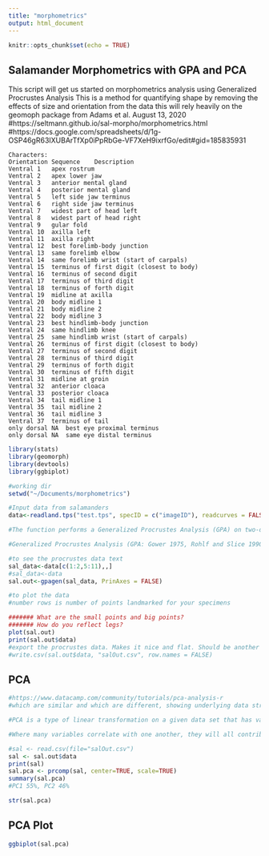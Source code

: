 ```yaml
---
title: "morphometrics"
output: html_document
---
```


```r
knitr::opts_chunk$set(echo = TRUE)
```

## Salamander Morphometrics with GPA and PCA
This script will get us started on morphometrics analysis using Generalized Procrustes Analysis
This is a method for quantifying shape by removing the effects of size and orientation from the data
this will rely heavily on the geomoph package from Adams et al. August 13, 2020
#https://seltmann.github.io/sal-morpho/morphometrics.html
#https://docs.google.com/spreadsheets/d/1g-OSP46gR63IXUBArTfXp0iPpRbGe-VF7XeH9ixrfGo/edit#gid=185835931  


```
Characters:
Orientation	Sequence	Description
Ventral	1	apex rostrum
Ventral	2	apex lower jaw
Ventral	3	anterior mental gland
Ventral	4	posterior mental gland
Ventral	5	left side jaw terminus
Ventral	6	right side jaw terminus
Ventral	7	widest part of head left
Ventral	8	widest part of head right
Ventral	9	gular fold
Ventral	10	axilla left
Ventral	11	axilla right
Ventral	12	best forelimb-body junction
Ventral	13	same forelimb elbow
Ventral	14	same forelimb wrist (start of carpals)
Ventral	15	terminus of first digit (closest to body)
Ventral	16	terminus of second digit
Ventral	17	terminus of third digit
Ventral	18	terminus of forth digit
Ventral	19	midline at axilla
Ventral	20	body midline 1
Ventral	21	body midline 2
Ventral	22	body midline 3
Ventral	23	best hindlimb-body junction
Ventral	24	same hindlimb knee
Ventral	25	same hindlimb wrist (start of carpals)
Ventral	26	terminus of first digit (closest to body)
Ventral	27	terminus of second digit
Ventral	28	terminus of third digit
Ventral	29	terminus of forth digit
Ventral	30	terminus of fifth digit
Ventral	31	midline at groin
Ventral	32	anterior cloaca
Ventral	33	posterior cloaca
Ventral	34	tail midline 1
Ventral	35	tail midline 2
Ventral	36	tail midline 3
Ventral	37	terminus of tail
only dorsal	NA	best eye proximal terminus
only dorsal	NA	same eye distal terminus
```

```r
library(stats)
library(geomorph)
library(devtools)
library(ggbiplot)

#working dir
setwd("~/Documents/morphometrics")

#Input data from salamanders
data<-readland.tps("test.tps", specID = c("imageID"), readcurves = FALSE, warnmsg = TRUE)

#The function performs a Generalized Procrustes Analysis (GPA) on two-dimensional or three-dimensional landmark coordinates. The analysis can be performed on fixed landmark points, semilandmarks on curves, semilandmarks on surfaces, or any combination. If data are provided in the form of a 3D array, all landmarks and semilandmarks are contained in this object. If this is the only component provided, the function will treat all points as if they were fixed landmarks. To designate some points as semilandmarks, one uses the "curves=" or "surfaces=" options (or both). To include semilandmarks on curves, a matrix defining which landmarks are to be treated as semilandmarks is provided using the "curves=" option. This matrix contains three columns that specify the semilandmarks and two neighboring landmarks which are used to specify the tangent direction for sliding. The matrix may be generated using the function define.sliders). Likewise, to include semilandmarks on surfaces, one must specify a vector listing which landmarks are to be treated as surface semilandmarks using the "surfaces=" option. The "ProcD=FALSE" option (the default) will slide the semilandmarks based on minimizing bending energy, while "ProcD=TRUE" will slide the semilandmarks along their tangent directions using the Procrustes distance criterion. The Procrustes-aligned specimens may be projected into tangent space using the "Proj=TRUE" option. The function also outputs a matrix of pairwise Procrustes Distances, which correspond to Euclidean distances between specimens in tangent space if "Proj=TRUE", or to the geodesic distances in shape space if "Proj=FALSE". NOTE: Large datasets may exceed the memory limitations of R.

#Generalized Procrustes Analysis (GPA: Gower 1975, Rohlf and Slice 1990) is the primary means by which shape variables are obtained from landmark data (for a general overview of geometric morphometrics see Bookstein 1991, Rohlf and Marcus 1993, Adams et al. 2004, Zelditch et al. 2012, Mitteroecker and Gunz 2009, Adams et al. 2013). GPA translates all specimens to the origin, scales them to unit-centroid size, and optimally rotates them (using a least-squares criterion) until the coordinates of corresponding points align as closely as possible. The resulting aligned Procrustes coordinates represent the shape of each specimen, and are found in a curved space related to Kendall's shape space (Kendall 1984). Typically, these are projected into a linear tangent space yielding Kendall's tangent space coordinates (i.e., Procrustes shape variables), which are used for subsequent multivariate analyses (Dryden and Mardia 1993, Rohlf 1999). Additionally, any semilandmarks on curves and surfaces are slid along their tangent directions or tangent planes during the superimposition (see Bookstein 1997; Gunz et al. 2005). Presently, two implementations are possible: 1) the locations of semilandmarks can be optimized by minimizing the bending energy between the reference and target specimen (Bookstein 1997), or by minimizing the Procrustes distance between the two (Rohlf 2010). Note that specimens are NOT automatically reflected to improve the GPA-alignment.

#to see the procrustes data text
sal_data<-data[c(1:2,5:11),,]
#sal_data<-data
sal.out<-gpagen(sal_data, PrinAxes = FALSE)

#to plot the data
#number rows is number of points landmarked for your specimens

####### What are the small points and big points?
####### How do you reflect legs?
plot(sal.out)
print(sal.out$data)
#export the procrustes data. Makes it nice and flat. Should be another way to do this.
#write.csv(sal.out$data, "salOut.csv", row.names = FALSE)
```

## PCA
```r
#https://www.datacamp.com/community/tutorials/pca-analysis-r
#which are similar and which are different, showing underlying data structure. They are the directions where there is the most variance, the directions where the data is most spread out. This means that we try to find the straight line that best spreads the data out when it is projected along it. This is the first principal component, the straight line that shows the most substantial variance in the data.

#PCA is a type of linear transformation on a given data set that has values for a certain number of variables (coordinates) for a certain amount of spaces. This linear transformation fits this dataset to a new coordinate system in such a way that the most significant variance is found on the first coordinate, and each subsequent coordinate is orthogonal to the last and has a lesser variance. In this way, you transform a set of x correlated variables over y samples to a set of p uncorrelated principal components over the same samples.

#Where many variables correlate with one another, they will all contribute strongly to the same principal component. Each principal component sums up a certain percentage of the total variation in the dataset. Where your initial variables are strongly correlated with one another, you will be able to approximate most of the complexity in your dataset with just a few principal components. As you add more principal components, you summarize more and more of the original dataset. Adding additional components makes your estimate of the total dataset more accurate, but also more unwieldy.

#sal <- read.csv(file="salOut.csv")
sal <- sal.out$data
print(sal)
sal.pca <- prcomp(sal, center=TRUE, scale=TRUE)
summary(sal.pca)
#PC1 55%, PC2 46%

str(sal.pca)
```

## PCA Plot

```r
ggbiplot(sal.pca)
```
